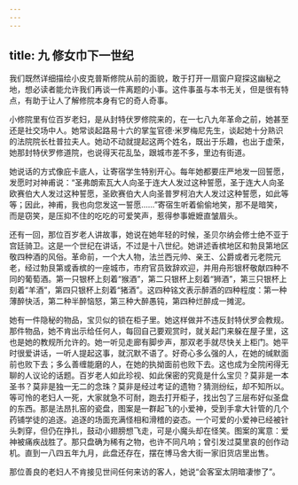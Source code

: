```yaml
---
---
---
```

title: 九 修女巾下一世纪
---





我们既然详细描绘小皮克普斯修院从前的面貌，敢于打开一扇窗户窥探这幽秘之地，想必读者能允许我们再谈一件离题的小事。这件事虽与本书无关，但是很有特点，有助于让人了解修院本身有它的奇人奇事。

小修院里有位百岁老妇，是从封特伏罗修院来的，在一七八九年革命之前，她甚至还是社交场中人。她常谈起路易十六的掌玺官德·米罗梅尼先生，谈起她十分熟识的法院院长杜普拉夫人。她动不动就提起这两个姓名，既出于乐趣，也出于虚荣，她那封特伏罗修道院，也说得天花乱坠，跟城市差不多，里边有街道。

她说话的方式像庇卡底人，让寄宿学生特别开心。每年她都要庄严地发一回誓愿，发愿时对神甫说：“圣弗朗索瓦大人向圣于连大人发过这种誓愿，圣于连大人向圣欧赛伯大人发过这种誓愿，圣欧赛伯大人向圣普罗柯泊大人发过这种誓愿，如此等等；因此，神甫，我也向您发这一誓愿……”寄宿生听着偷偷地笑，那不是暗笑，而是窃笑，是压抑不住的吃吃的可爱笑声，惹得参事嬷嬷直皱眉头。

还有一回，那位百岁老人讲故事，她说在她年轻的时候，圣贝尔纳会修士绝不亚于宫廷骑卫。这是一个世纪在讲话，不过是十八世纪。她讲述香槟地区和勃艮第地区敬四种酒的风俗。革命前，一个大人物，法兰西元帅、亲王、公爵或者元老院元老，经过勃艮第或香槟的一座城市，市府官员致辞欢迎，并用舟形银杯敬献四种不同的葡萄酒。第一只银杯上刻着“猴酒”，第二只银杯上刻着“狮酒”，第三只银杯上刻着“羊酒”，第四只银杯上刻着“猪酒”。这四种铭文表示醉酒的四种程度：第一种薄醉快活，第二种半醉恼怒，第三种大醉愚钝，第四种烂醉成一摊泥。

她有一件隐秘的物品，宝贝似的锁在柜子里。她这样做并不违反封特伏罗会教规。那件物品，她不肯出示给任何人，每回自己要观赏时，就关起门来躲在屋子里，这也是她的教规所允许的。她一听见走廊有脚步声，那双老手就尽快关上柜门。她平时很爱讲话，一听人提起这事，就沉默不语了。好奇心多么强的人，在她的缄默面前也败下去；多么善缠能磨的人，在她的执拗面前也败下去。这也成为全院闲得无聊的人议论的话题。百岁老人如此珍视、如此保密的究竟是什么宝贝？莫非是一本圣书？莫非是独一无二的念珠？莫非是经过考证的遗物？猜测纷纭，却不知所以。等可怜的老妇人一死，大家就急不可耐，跑去打开柜子，找出包了三层布好似圣盘的东西。那是法昂扎窑的瓷盘，图案是一群起飞的小爱神，受到手拿大针管的几个药铺学徒的追逐。追逐的场面充满怪相和滑稽的姿态。一个可爱的小爱神已经被针头刺穿，但仍在挣扎，鼓动小翅膀想飞走，可是小魔头却在怪笑。图案的寓意：爱神被痛疾战胜了。那只盘确为稀有之物，也许不同凡响；曾引发过莫里哀的创作动机。直到一八四五年九月，此盘还存在，摆在博马舍大街一家旧货店里出售。

那位善良的老妇人不肯接见世间任何来访的客人，她说“会客室太阴暗凄惨了”。